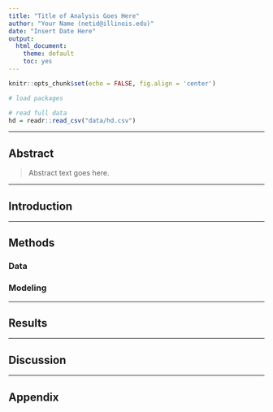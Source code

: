 ```yaml
---
title: "Title of Analysis Goes Here"
author: "Your Name (netid@illinois.edu)"
date: "Insert Date Here"
output:
  html_document: 
    theme: default
    toc: yes
---
```


```r
knitr::opts_chunk$set(echo = FALSE, fig.align = 'center')
```

```r
# load packages
```

```r
# read full data
hd = readr::read_csv("data/hd.csv")
```

***

## Abstract

> Abstract text goes here.

***

## Introduction

***

## Methods

### Data

### Modeling

***

## Results

***

## Discussion

***

## Appendix
